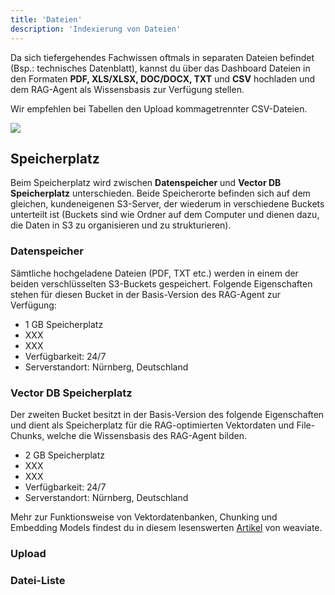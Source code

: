 ```yaml
---
title: 'Dateien'
description: 'Indexierung von Dateien'
---
```


Da sich tiefergehendes Fachwissen oftmals in separaten Dateien befindet (Bsp.: technisches Datenblatt), kannst du über das Dashboard Dateien in den Formaten **PDF, XLS/XLSX, DOC/DOCX, TXT** und **CSV** hochladen und dem RAG-Agent als Wissensbasis zur Verfügung stellen.

Wir empfehlen bei Tabellen den Upload kommagetrennter CSV-Dateien.

<img src="/images/dashboard_files.jpg" />

## Speicherplatz

Beim Speicherplatz wird zwischen **Datenspeicher** und **Vector DB Speicherplatz** unterschieden. Beide Speicherorte befinden sich auf dem gleichen, kundeneigenen S3-Server, der wiederum in verschiedene Buckets unterteilt ist (Buckets sind wie Ordner auf dem Computer und dienen dazu, die Daten in S3 zu organisieren und zu strukturieren).

### Datenspeicher

Sämtliche hochgeladene Dateien (PDF, TXT etc.) werden in einem der beiden verschlüsselten S3-Buckets gespeichert. Folgende Eigenschaften stehen für diesen Bucket in der Basis-Version des RAG-Agent zur Verfügung:
- 1 GB Speicherplatz
- XXX
- XXX
- Verfügbarkeit: 24/7 
- Serverstandort: Nürnberg, Deutschland

### Vector DB Speicherplatz

Der zweiten Bucket besitzt in der Basis-Version des folgende Eigenschaften und dient als Speicherplatz für die RAG-optimierten Vektordaten und File-Chunks, welche die Wissensbasis des RAG-Agent bilden.
- 2 GB Speicherplatz
- XXX
- XXX
- Verfügbarkeit: 24/7 
- Serverstandort: Nürnberg, Deutschland

<Tip>Mehr zur Funktionsweise von Vektordatenbanken, Chunking und Embedding Models findest du in diesem lesenswerten <a href="https://weaviate.io/blog/what-is-agentic-rag" target="_blank">Artikel</a> von weaviate.</Tip>





### Upload

### Datei-Liste

